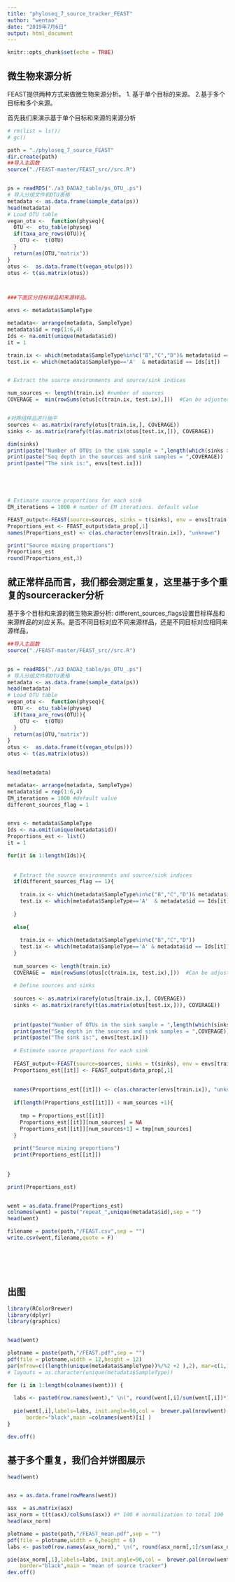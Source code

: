 ---
title: "phyloseq_7_source_tracker_FEAST"
author: "wentao"
date: "2019年7月6日"
output: html_document
---

```{r setup, include=FALSE}
knitr::opts_chunk$set(echo = TRUE)
```

## 微生物来源分析
FEAST提供两种方式来做微生物来源分析。
1. 基于单个目标的来源。
2.基于多个目标和多个来源。

首先我们来演示基于单个目标和来源的来源分析


```{r cars1212}
# rm(list = ls())
# gc()

path = "./phyloseq_7_source_FEAST"
dir.create(path)
##导入主函数
source("./FEAST-master/FEAST_src//src.R")


ps = readRDS("./a3_DADA2_table/ps_OTU_.ps")
# 导入分组文件和OTU表格
metadata <- as.data.frame(sample_data(ps))
head(metadata)
# Load OTU table
vegan_otu <-  function(physeq){
  OTU <-  otu_table(physeq)
  if(taxa_are_rows(OTU)){
    OTU <-  t(OTU)
  }
  return(as(OTU,"matrix"))
}
otus <-  as.data.frame(t(vegan_otu(ps)))
otus <- t(as.matrix(otus))



###下面区分目标样品和来源样品。

envs <- metadata$SampleType

metadata<- arrange(metadata, SampleType)
metadata$id = rep(1:6,4)
Ids <- na.omit(unique(metadata$id))
it = 1

train.ix <- which(metadata$SampleType%in%c("B","C","D")& metadata$id == Ids[it])
test.ix <- which(metadata$SampleType=='A'  & metadata$id == Ids[it])


# Extract the source environments and source/sink indices

num_sources <- length(train.ix) #number of sources
COVERAGE =  min(rowSums(otus[c(train.ix, test.ix),]))  #Can be adjusted by the user


#对两组样品进行抽平
sources <- as.matrix(rarefy(otus[train.ix,], COVERAGE))
sinks <- as.matrix(rarefy(t(as.matrix(otus[test.ix,])), COVERAGE))

dim(sinks)
print(paste("Number of OTUs in the sink sample = ",length(which(sinks > 0))))
print(paste("Seq depth in the sources and sink samples = ",COVERAGE))
print(paste("The sink is:", envs[test.ix]))





# Estimate source proportions for each sink
EM_iterations = 1000 # number of EM iterations. default value

FEAST_output<-FEAST(source=sources, sinks = t(sinks), env = envs[train.ix], em_itr = EM_iterations, COVERAGE = COVERAGE)
Proportions_est <- FEAST_output$data_prop[,1]
names(Proportions_est) <- c(as.character(envs[train.ix]), "unknown")

print("Source mixing proportions")
Proportions_est
round(Proportions_est,3)

```




## 就正常样品而言，我们都会测定重复，这里基于多个重复的sourceracker分析

基于多个目标和来源的微生物来源分析:
different_sources_flags设置目标样品和来源样品的对应关系。是否不同目标对应不同来源样品，还是不同目标对应相同来源样品，
```{r more}



##导入主函数
source("./FEAST-master/FEAST_src//src.R")


ps = readRDS("./a3_DADA2_table/ps_OTU_.ps")
# 导入分组文件和OTU表格
metadata <- as.data.frame(sample_data(ps))
head(metadata)
# Load OTU table
vegan_otu <-  function(physeq){
  OTU <-  otu_table(physeq)
  if(taxa_are_rows(OTU)){
    OTU <-  t(OTU)
  }
  return(as(OTU,"matrix"))
}
otus <-  as.data.frame(t(vegan_otu(ps)))
otus <- t(as.matrix(otus))


head(metadata)

metadata<- arrange(metadata, SampleType)
metadata$id = rep(1:6,4)
EM_iterations = 1000 #default value
different_sources_flag = 1


envs <- metadata$SampleType
Ids <- na.omit(unique(metadata$id))
Proportions_est <- list()
it = 1

for(it in 1:length(Ids)){
  
  
  # Extract the source environments and source/sink indices
  if(different_sources_flag == 1){
    
    train.ix <- which(metadata$SampleType%in%c("B","C","D")& metadata$id == Ids[it])
    test.ix <- which(metadata$SampleType=='A'  & metadata$id == Ids[it])
    
  }
  
  else{
    
    train.ix <- which(metadata$SampleType%in%c("B","C","D"))
    test.ix <- which(metadata$SampleType=='A' & metadata$id == Ids[it])
  }
  
  num_sources <- length(train.ix)
  COVERAGE =  min(rowSums(otus[c(train.ix, test.ix),]))  #Can be adjusted by the user
  
  # Define sources and sinks
  
  sources <- as.matrix(rarefy(otus[train.ix,], COVERAGE))
  sinks <- as.matrix(rarefy(t(as.matrix(otus[test.ix,])), COVERAGE))
  
  
  print(paste("Number of OTUs in the sink sample = ",length(which(sinks > 0))))
  print(paste("Seq depth in the sources and sink samples = ",COVERAGE))
  print(paste("The sink is:", envs[test.ix]))
  
  # Estimate source proportions for each sink
  
  FEAST_output<-FEAST(source=sources, sinks = t(sinks), env = envs[train.ix], em_itr = EM_iterations, COVERAGE = COVERAGE)
  Proportions_est[[it]] <- FEAST_output$data_prop[,1]
  
  
  names(Proportions_est[[it]]) <- c(as.character(envs[train.ix]), "unknown")
  
  if(length(Proportions_est[[it]]) < num_sources +1){
    
    tmp = Proportions_est[[it]]
    Proportions_est[[it]][num_sources] = NA
    Proportions_est[[it]][num_sources+1] = tmp[num_sources]
  }
  
  print("Source mixing proportions")
  print(Proportions_est[[it]])
  
  
}

print(Proportions_est)


went = as.data.frame(Proportions_est)
colnames(went) = paste("repeat_",unique(metadata$id),sep = "")
head(went)

filename = paste(path,"/FEAST.csv",sep = "")
write.csv(went,filename,quote = F)







```


## 出图



```{r cars}

library(RColorBrewer)  
library(dplyr)
library(graphics)


head(went)

plotname = paste(path,"/FEAST.pdf",sep = "")
pdf(file = plotname,width = 12,height = 12)
par(mfrow=c((length(unique(metadata$SampleType))%/%2 +2 ),2), mar=c(1,1,1,1))
# layouts = as.character(unique(metadata$SampleType))

for (i in 1:length(colnames(went))) {
  
  labs <- paste0(row.names(went)," \n(", round(went[,i]/sum(went[,i])*100,2), "%)")
  
  pie(went[,i],labels=labs, init.angle=90,col =  brewer.pal(nrow(went), "Reds"),
      border="black",main =colnames(went)[i] )
}

dev.off()

```


## 基于多个重复，我们合并饼图展示


```{r cars123}
head(went)


asx = as.data.frame(rowMeans(went))

asx  = as.matrix(asx)
asx_norm = t(t(asx)/colSums(asx)) #* 100 # normalization to total 100
head(asx_norm)

plotname = paste(path,"/FEAST_mean.pdf",sep = "")
pdf(file = plotname,width = 6,height = 6)
labs <- paste0(row.names(asx_norm)," \n(", round(asx_norm[,1]/sum(asx_norm[,1])*100,2), "%)")

pie(asx_norm[,1],labels=labs, init.angle=90,col =  brewer.pal(nrow(went), "Reds"),
    border="black",main = "mean of source tracker")
dev.off()

```

